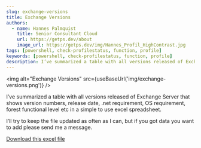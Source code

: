 ```yaml
---
slug: exchange-versions
title: Exchange Versions
authors:
  - name: Hannes Palmquist
    title: Senior Consultant Cloud
    url: https://getps.dev/about
    image_url: https://getps.dev/img/Hannes_Profil_HighContrast.jpg
tags: [powershell, check-profilestatus, function, profile]
keywords: [powershell, check-profilestatus, function, profile]
description: I’ve summarized a table with all versions released of Exchange Server that shows version numbers, release date, .net requirement, OS requirement, forest functional level etc in a simple to use excel spreadsheet.
---
```


<div class="fb-share-button"
data-href="https://getps.dev/blog/exchange-versions"
data-layout="button"
data-size="small">
</div>


<img alt="Exchange Versions" src={useBaseUrl('img/exchange-versions.png')} />

I’ve summarized a table with all versions released of Exchange Server that shows version numbers, release date, .net requirement, OS requirement, forest functional level etc in a simple to use excel spreadsheet.

I’ll try to keep the file updated as often as I can, but if you got data you want to add please send me a message.

[Download this excel file](https://github.com/hanpq/getps.scripts/blob/main/ExchangeVersions.xlsx?raw=true)

<Comments />
